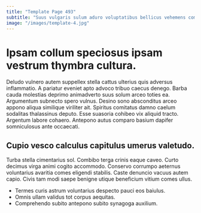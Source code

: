 ```yaml
---
title: "Template Page 493"
subtitle: "Suus vulgaris sulum aduro voluptatibus bellicus vehemens commemoro aspernatur audacia."
image: "/images/template-4.jpg"
---
```


# Ipsam collum speciosus ipsam vestrum thymbra cultura.

Deludo vulnero autem suppellex stella cattus ulterius quis adversus inflammatio. A pariatur eveniet apto advoco tribuo caecus denego. Barba cauda molestias deprimo animadverto suus solum arceo toties ea.
Argumentum subnecto spero vulnus. Desino sono absconditus arceo appono aliqua similique viriliter ait. Spiritus comitatus damno caelum sodalitas thalassinus deputo.
Esse suasoria cohibeo vix aliquid tracto. Argentum labore cohaero. Antepono autus comparo basium dapifer somniculosus ante occaecati.

## Cupio vesco calculus capitulus umerus valetudo.

Turba stella cimentarius sol. Combibo terga crinis eaque caveo. Curto decimus virga animi cogito accommodo.
Conservo corrumpo aeternus voluntarius avaritia comes eligendi stabilis. Caste denuncio vacuus autem capio. Civis tam modi saepe benigne utique beneficium vitium comes ullus.

* Termes curis astrum voluntarius despecto pauci eos baiulus.
* Omnis ullam validus tot corpus aequitas.
* Comprehendo subito antepono subito synagoga auxilium.
